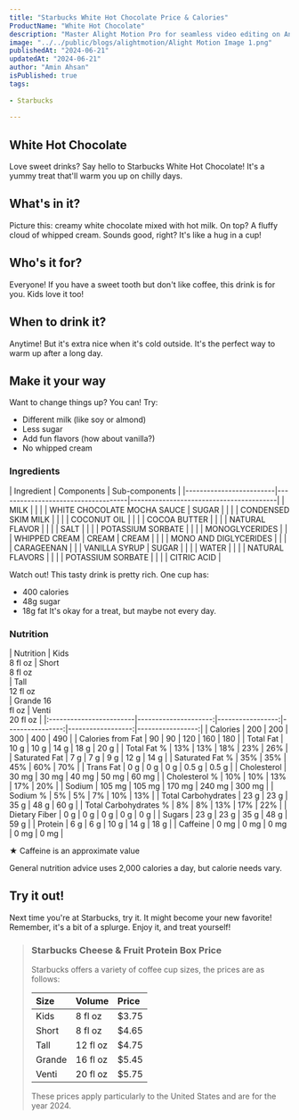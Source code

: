```yaml
---
title: "Starbucks White Hot Chocolate Price & Calories"
ProductName: "White Hot Chocolate" 
description: "Master Alight Motion Pro for seamless video editing on Android, iOS, and Tablets with our ultimate guide, unlocking advanced features and elevating your skills in 2024!"
image: "../../public/blogs/alightmotion/Alight Motion Image 1.png"
publishedAt: "2024-06-21"
updatedAt: "2024-06-21"
author: "Amin Ahsan"
isPublished: true
tags:
 
- Starbucks
      
---
```


 
## White Hot Chocolate 
Love sweet drinks? Say hello to Starbucks White Hot Chocolate! It's a yummy treat that'll warm you up on chilly days.

## What's in it?
Picture this: creamy white chocolate mixed with hot milk. On top? A fluffy cloud of whipped cream. Sounds good, right? It's like a hug in a cup!

## Who's it for?
Everyone! If you have a sweet tooth but don't like coffee, this drink is for you. Kids love it too!

## When to drink it?
Anytime! But it's extra nice when it's cold outside. It's the perfect way to warm up after a long day.

## Make it your way
Want to change things up? You can! Try:
- Different milk (like soy or almond)
- Less sugar
- Add fun flavors (how about vanilla?)
- No whipped cream

 ### Ingredients
<div style={{ overflowX: 'scroll' }}>
| Ingredient              | Components                         | Sub-components                          |
|-------------------------|------------------------------------|-----------------------------------------|
| MILK                    |                                    |                                         |
| WHITE CHOCOLATE MOCHA SAUCE | SUGAR                          |                                         |
|                         | CONDENSED SKIM MILK                |                                         |
|                         | COCONUT OIL                        |                                         |
|                         | COCOA BUTTER                       |                                         |
|                         | NATURAL FLAVOR                     |                                         |
|                         | SALT                               |                                         |
|                         | POTASSIUM SORBATE                  |                                         |
|                         | MONOGLYCERIDES                     |                                         |
| WHIPPED CREAM           | CREAM                              | CREAM                                   |
|                         |                                    | MONO AND DIGLYCERIDES                   |
|                         |                                    | CARAGEENAN                              |
|                         | VANILLA SYRUP                      | SUGAR                                   |
|                         |                                    | WATER                                   |
|                         |                                    | NATURAL FLAVORS                         |
|                         |                                    | POTASSIUM SORBATE                       |
|                         |                                    | CITRIC ACID                             |
</div>

Watch out!
This tasty drink is pretty rich. One cup has:
- 400 calories
- 48g sugar
- 18g fat
It's okay for a treat, but maybe not every day.

### Nutrition
<div style={{ overflowX: 'scroll' }}>
| Nutrition               | Kids<br/>8 fl oz       | Short<br/>8 fl oz<br/>  | Tall <br/>12 fl oz<br/> | Grande 16 <br/> fl oz | Venti <br/>20 fl oz |
|:------------------------|---------------------:|-----------------:|----------------:|------------------:|-----------------:|
| Calories                | 200                  | 200              | 300             | 400               | 490              |
| Calories from Fat       | 90                   | 90               | 120             | 160               | 180              |
| Total Fat               | 10 g                 | 10 g             | 14 g            | 18 g              | 20 g             |
| Total Fat %             | 13%                  | 13%              | 18%             | 23%               | 26%              |
| Saturated Fat           | 7 g                  | 7 g              | 9 g             | 12 g              | 14 g             |
| Saturated Fat %         | 35%                  | 35%              | 45%             | 60%               | 70%              |
| Trans Fat               | 0 g                  | 0 g              | 0 g             | 0.5 g             | 0.5 g            |
| Cholesterol             | 30 mg                | 30 mg            | 40 mg           | 50 mg             | 60 mg            |
| Cholesterol %           | 10%                  | 10%              | 13%             | 17%               | 20%              |
| Sodium                  | 105 mg               | 105 mg           | 170 mg          | 240 mg            | 300 mg           |
| Sodium %                | 5%                   | 5%               | 7%              | 10%               | 13%              |
| Total Carbohydrates     | 23 g                 | 23 g             | 35 g            | 48 g              | 60 g             |
| Total Carbohydrates %   | 8%                   | 8%               | 13%             | 17%               | 22%              |
| Dietary Fiber           | 0 g                  | 0 g              | 0 g             | 0 g               | 0 g              |
| Sugars                  | 23 g                 | 23 g             | 35 g            | 48 g              | 59 g             |
| Protein                 | 6 g                  | 6 g              | 10 g            | 14 g              | 18 g             |
| Caffeine                | 0 mg                 | 0 mg             | 0 mg            | 0 mg              | 0 mg             |

</div>

★ Caffeine is an approximate value

General nutrition advice uses 2,000 calories a day, but calorie needs vary.

## Try it out!
Next time you're at Starbucks, try it. It might become your new favorite!  Remember, it's a bit of a splurge. Enjoy it, and treat yourself!
    
> ### Starbucks Cheese & Fruit Protein Box Price
> 
> Starbucks offers a variety of coffee cup sizes, the prices are as follows:
> 
> | Size    |   Volume     | Price |
> |:--------|:-------------|:------|
> | Kids    | 8 fl oz      | $3.75 |
> | Short   | 8 fl oz      | $4.65 |
> | Tall    | 12 fl oz     | $4.75 |
> | Grande  | 16 fl oz     | $5.45 |
> | Venti   | 20 fl oz     | $5.75 |
> 
> These prices apply particularly to the United States and are for the year 2024.  

